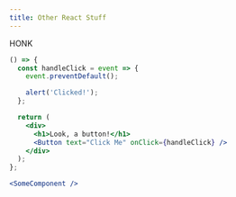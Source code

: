 ```yaml
---
title: Other React Stuff
---
```



HONK

```jsx react-live
() => {
  const handleClick = event => {
    event.preventDefault();

    alert('Clicked!');
  };

  return (
    <div>
      <h1>Look, a button!</h1>
      <Button text="Click Me" onClick={handleClick} />
    </div>
  );
};
```

```jsx
<SomeComponent />
```
